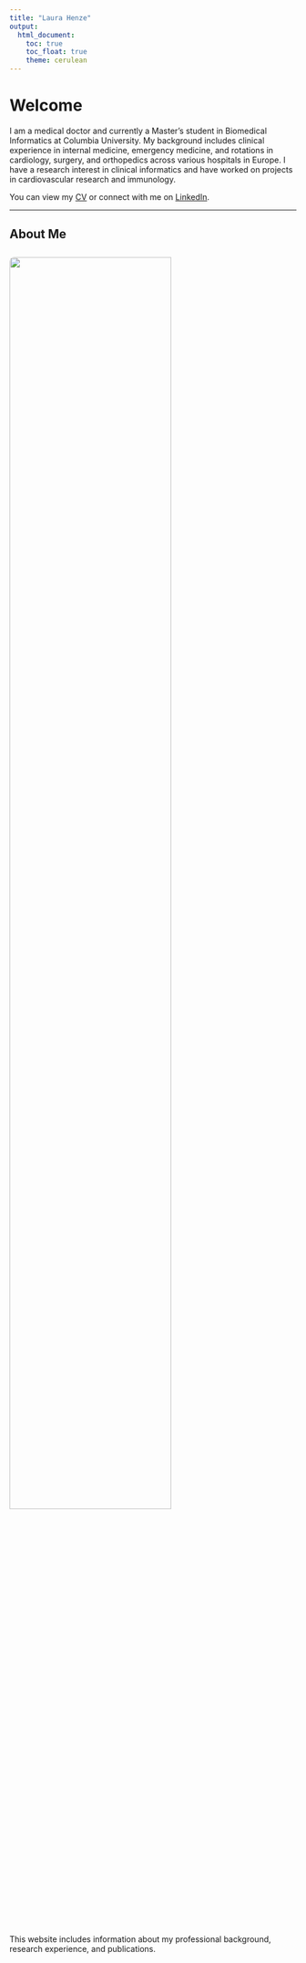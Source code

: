 ```yaml
---
title: "Laura Henze"
output: 
  html_document:
    toc: true
    toc_float: true
    theme: cerulean
---
```


# Welcome

I am a medical doctor and currently a Master’s student in Biomedical Informatics at Columbia University. My background includes clinical experience in internal medicine, emergency medicine, and rotations in cardiology, surgery, and orthopedics across various hospitals in Europe. I have a research interest in clinical informatics and have worked on projects in cardiovascular research and immunology.

You can view my [CV](CV.html) or connect with me on [LinkedIn](https://www.linkedin.com/in/laura-henze/).

---

## About Me

<img src="images/Henze,Laura,KD886-02-I.jpg" style="width:75%; border-radius: 8px; margin-top: 10px;">

This website includes information about my professional background, research experience, and publications.